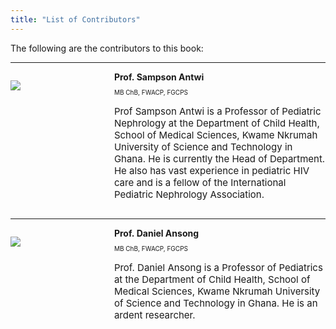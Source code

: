 ```yaml
---
title: "List of Contributors"
---
```


The following are the contributors to this book:

---

:::: columns
::: {.column width="30%"}
![](images/prof-sampson-antwi.jpg) <br>
:::

::: {.column width="70%"}
**Prof. Sampson Antwi**  <p style="font-size:10px; ">MB ChB, FWACP, FGCPS</p>
<p style="font-size:15px; ">Prof Sampson Antwi is a Professor of Pediatric Nephrology at the Department of Child Health, School of Medical Sciences, Kwame Nkrumah University of Science and Technology in Ghana. He is currently the Head of Department. He also has vast experience in pediatric HIV care and is a fellow of the International Pediatric Nephrology Association.</p>
:::
::::

-----

:::: columns
::: {.column width="30%"}
![](images/prof-daniel-ansong.jpg)


:::

::: {.column width="70%"}
**Prof. Daniel Ansong** <p style="font-size:10px; ">MB ChB, FWACP, FGCPS</p>
<p style="font-size:15px; ">Prof. Daniel Ansong is a Professor of Pediatrics at the Department of Child Health, School of Medical Sciences, Kwame Nkrumah University of Science and Technology in Ghana. He is an ardent researcher.</p>
:::
::::
